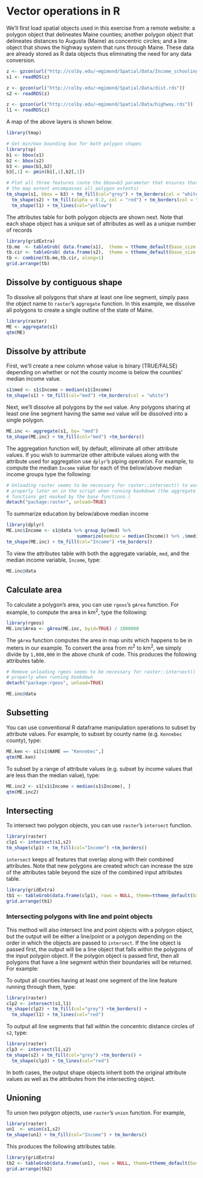 
# Vector operations in R{-}

We'll first load spatial objects used in this exercise from a remote website: a polygon object that delineates  Maine counties; another polygon object that delineates distances to Augusta (Maine) as concentric circles; and a line object that shows the highway system that runs through Maine. These data are already stored as R data objects thus eliminating the need for any data conversion.

```r
z <- gzcon(url("http://colby.edu/~mgimond/Spatial/Data/Income_schooling.rds"))
s1 <- readRDS(z)

z <- gzcon(url("http://colby.edu/~mgimond/Spatial/Data/dist.rds"))
s2 <- readRDS(z)

z <- gzcon(url("http://colby.edu/~mgimond/Spatial/Data/highway.rds"))
l1 <- readRDS(z)
```

A map of the above layers is shown below.

```r
library(tmap)

# Get min/max bounding box for both polygon shapes
library(sp)
b1 <- bbox(s1)
b2 <- bbox(s2)
b3 <- pmax(b1,b2)
b3[,1] <- pmin(b1[,1],b2[,1])

# Plot all three features (note the bbox=b3 parameter that ensures that  
# the map extent encompasses all polygon extents)
tm_shape(s1, bbox = b3) + tm_fill(col="grey") + tm_borders(col = "white") +
  tm_shape(s2) + tm_fill(alpha = 0.2, col = "red") + tm_borders(col = "red") +
  tm_shape(l1) + tm_lines(col="yellow")
```

The attributes table for both polygon objects are shown next. Note that each shape object has a unique set of attributes as well as a unique number of records

```r
library(gridExtra)
tb.me  <- tableGrob( data.frame(s1),  theme = ttheme_default(base_size = 11))
tb.cir <- tableGrob( data.frame(s2),  theme = ttheme_default(base_size = 11))
tb <- combine(tb.me,tb.cir, along=1)
grid.arrange(tb)
```

## Dissolve by contiguous shape {-}

To dissolve all polygons that share at least one line segment, simply pass the object name to `raster`'s `aggregate` function. In this example, we dissolve all polygons to create a single outline of the state of Maine.

```r
library(raster)
ME <- aggregate(s1)
qtm(ME)
```

 
## Dissolve by attribute {-}

First, we'll create a new column whose value is binary (TRUE/FALSE) depending on whether or not the county income is below the counties' median income value.

```r
s1$med <- s1$Income > median(s1$Income)
tm_shape(s1) + tm_fill(col="med") +tm_borders(col = "white")
```

Next, we'll dissolve all polygons by the `med` value. Any polygons sharing at least one line segment having the same `med` value will be dissolved into a single polygon.

```r
ME.inc <- aggregate(s1, by= "med")
tm_shape(ME.inc) + tm_fill(col="med") +tm_borders()
```

The aggregation function will, by default, elliminate all other attribute values. If you wish to summarize other attribute values along with the attribute used for aggregation use `dplyr`'s piping operation. For example, to compute the median `Income` value for each of the below/above median income groups type the following:

```r
# Unloading raster seems to be necessary for raster::intersect() to work
# properly later on in the script when running bookdown (the aggregate and intersect
# functions get masked by the base functions.)
detach("package:raster", unload=TRUE)
```

To summarize education by below/above median income

```r
library(dplyr)
ME.inc$Income <- s1@data %>% group_by(med) %>%
                          summarize(medinc = median(Income)) %>% .$medinc
tm_shape(ME.inc) + tm_fill(col="Income") +tm_borders()
```

To view the attributes table with both the aggregate variable, `med`, and the median income variable, `Income`, type:

```r
ME.inc@data
```


## Calculate area {-}

To calculate a polygon's area, you can use `rgeos`'s `gArea` function. For example, to compute the area in km^2^, type the following:

```r
library(rgeos)
ME.inc$Area <- gArea(ME.inc, byid=TRUE) / 1000000
```

The `gArea` function computes the area in map units which happens to be in meters in our example. To convert the area from m^2^ to km^2^, we simply divide by `1,000,000` in the above chunk of code. This produces the following attributes table.

```r
# Remove unloading rgeos seems to be necessary for raster::intersect() to work
# properly when running bookdown
detach("package:rgeos", unload=TRUE)
```

 
```r
ME.inc@data
```

## Subsetting {-}

You can use conventional R dataframe manipulation operations to subset by attribute values. For example, to subset by county name (e.g. `Kennebec` county), type:

```r
ME.ken <- s1[s1$NAME == "Kennebec",]
qtm(ME.ken)
```

To subset by a range of attribute values (e.g. subset by income values that are less than the median value), type:

```r
ME.inc2 <- s1[s1$Income < median(s1$Income), ]
qtm(ME.inc2)
```

## Intersecting {-}

To intersect two polygon objects, you can use `raster`'s `intersect` function.

```r
library(raster)
clp1 <- intersect(s1,s2)
tm_shape(clp1) + tm_fill(col="Income") +tm_borders()
```

`intersect` keeps all features that overlap along with their combined attributes. Note that new polygons are created which can increase the size of the attributes table beyond the size of the combined input attributes table.

```r
library(gridExtra)
tb1 <- tableGrob(data.frame(clp1), rows = NULL, theme=ttheme_default(base_size = 10))
grid.arrange(tb1)
```

### Intersecting polygons with line and point objects {-}

This method will also intersect line and point objects with a polygon object, but the output will be either a line/point or a polygon depending on the order in which the objects are passed to `intersect`. If the line object is passed first, the output will be a line object that falls within the polygons of the input polygon object. If the polygon object is passed first, then all polygons that have a line segment within their boundaries will be returned. For example:

To output all counties having at least one segment of the line feature running through them, type:

```r
library(raster)
clp2 <- intersect(s1,l1)
tm_shape(clp2) + tm_fill(col="grey") +tm_borders() + 
  tm_shape(l1) + tm_lines(col="red")
```

To output all line segments that fall within the concentric distance circles of `s2`, type:

```r
library(raster)
clp3 <- intersect(l1,s2)
tm_shape(s2) + tm_fill(col="grey") +tm_borders() + 
  tm_shape(clp3) + tm_lines(col="red")
```

In both cases, the output shape objects inherit both the original attribute values as well as the attributes from the intersecting object.

## Unioning {-}

To union two polygon objects, use `raster`'s `union` function. For example,

```r
library(raster)
un1  <- union(s1,s2)
tm_shape(un1) + tm_fill(col="Income") + tm_borders()
```

This produces the following attributes table.
 
```r
library(gridExtra)
tb2 <- tableGrob(data.frame(un1), rows = NULL, theme=ttheme_default(base_size = 9))
grid.arrange(tb2)
```
